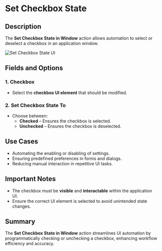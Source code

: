 # Set Checkbox State 

## Description  

The **Set Checkbox State in Window** action allows automation to select or deselect a checkbox in an application window.  

![Set Checkbox State UI](../../../assets/ui-automation/set-checkbox-state-in-window.png)  

## Fields and Options  

### **1. Checkbox** 

- Select the **checkbox UI element** that should be modified.  

### **2. Set Checkbox State To** 

- Choose between:  
  - **Checked** – Ensures the checkbox is selected.  
  - **Unchecked** – Ensures the checkbox is deselected.  

## Use Cases  

- Automating the enabling or disabling of settings.  
- Ensuring predefined preferences in forms and dialogs.  
- Reducing manual interaction in repetitive UI tasks.  

## Important Notes  

- The checkbox must be **visible** and **interactable** within the application UI.  
- Ensure the correct UI element is selected to avoid unintended state changes.  

## Summary  

The **Set Checkbox State in Window** action streamlines UI automation by programmatically checking or unchecking a checkbox, enhancing workflow efficiency and accuracy.  